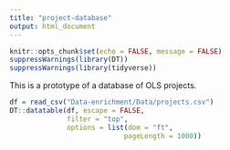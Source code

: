```yaml
---
title: "project-database"
output: html_document
---
```


```r
knitr::opts_chunk$set(echo = FALSE, message = FALSE)
suppressWarnings(library(DT))
suppressWarnings(library(tidyverse))
```

This is a prototype of a database of OLS projects.

```r
df = read_csv("Data-enrichment/Data/projects.csv")
DT::datatable(df, escape = FALSE,
              filter = "top", 
              options = list(dom = "ft", 
                            pageLength = 1000))
```



